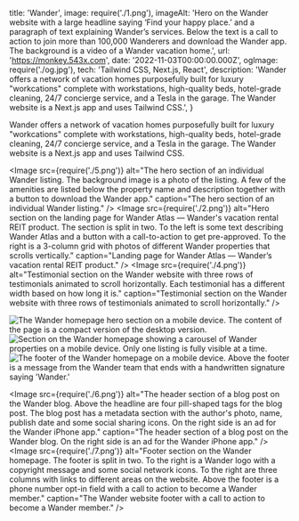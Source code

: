   title: 'Wander',
  image: require('./1.png'),
  imageAlt: 'Hero on the Wander website with a large headline saying ‘Find your happy place.’ and a paragraph of text explaining Wander’s services. Below the text is a call to action to join more than 100,000 Wanderers and download the Wander app. The background is a video of a Wander vacation home.',
  url: 'https://monkey.543x.com',
  date: '2022-11-03T00:00:00.000Z',
  ogImage: require('./og.jpg'),
  tech: 'Tailwind CSS, Next.js, React',
  description: 'Wander offers a network of vacation homes purposefully built for luxury "workcations" complete with workstations, high-quality beds, hotel-grade cleaning, 24/7 concierge service, and a Tesla in the garage.  The Wander website is a Next.js app and uses Tailwind CSS.',
}

<Intro title="Luxury vacation rentals optimized for the perfect workcation.">

Wander offers a network of vacation homes purposefully built for luxury "workcations" complete with workstations, high-quality beds, hotel-grade cleaning, 24/7 concierge service, and a Tesla in the garage.  The Wander website is a Next.js app and uses Tailwind CSS.

</Intro>

<Image src={require('./5.png')} alt="The hero section of an individual Wander listing. The background image is a photo of the listing. A few of the amenities are listed below the property name and description together with a button to download the Wander app." caption="The hero section of an individual Wander listing." />
<Image src={require('./2.png')} alt="Hero section on the landing page for Wander Atlas — Wander's vacation rental REIT product. The section is split in two. To the left is some text describing Wander Atlas and a button with a call-to-action to get pre-approved. To the right is a 3-column grid with photos of different Wander properties that scrolls vertically." caption="Landing page for Wander Atlas — Wander’s vacation rental REIT product." />
<Image src={require('./4.png')} alt="Testimonial section on the Wander website with three rows of testimonials animated to scroll horizontally. Each testimonial has a different width based on how long it is." caption="Testimonial section on the Wander website with three rows of testimonials animated to scroll horizontally." />

<Mobile caption="The Wander website experience on mobile devices.">
  <Image src={require('./8.png')} alt="The Wander homepage hero section on a mobile device. The content of the page is a compact version of the desktop version." />
  <Image src={require('./9.png')} alt="Section on the Wander homepage showing a carousel of Wander properties on a mobile device. Only one listing is fully visible at a time." />
  <Image src={require('./10.png')} alt="The footer of the Wander homepage on a mobile device. Above the footer is a message from the Wander team that ends with a handwritten signature saying 'Wander.'" />
</Mobile>

<Image src={require('./6.png')} alt="The header section of a blog post on the Wander blog. Above the headline are four pill-shaped tags for the blog post. The blog post has a metadata section with the author's photo, name, publish date and some social sharing icons. On the right side is an ad for the Wander iPhone app." caption="The header section of a blog post on the Wander blog. On the right side is an ad for the Wander iPhone app." />
<Image src={require('./7.png')} alt="Footer section on the Wander homepage. The footer is split in two. To the right is a Wander logo with a copyright message and some social network icons. To the right are three columns with links to different areas on the website. Above the footer is a phone number opt-in field with a call to action to become a Wander member." caption="The Wander website footer with a call to action to become a Wander member." />
